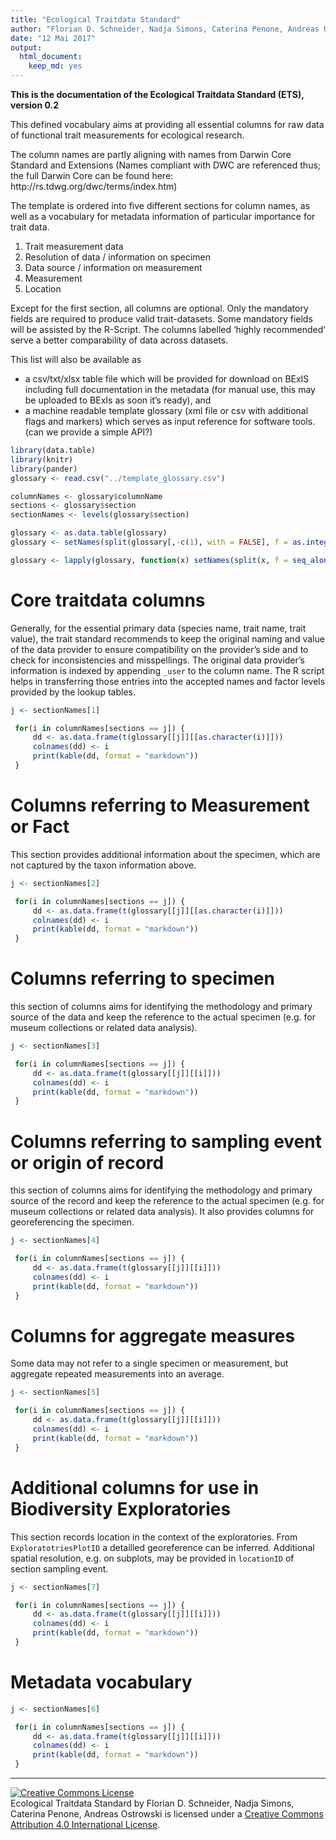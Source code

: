 ```yaml
---
title: "Ecological Traitdata Standard"
author: "Florian D. Schneider, Nadja Simons, Caterina Penone, Andreas Ostrowski"
date: "12 Mai 2017"
output: 
  html_document: 
    keep_md: yes
---
```



**This is the documentation of the Ecological Traitdata Standard (ETS), version 0.2** 

This defined vocabulary aims at providing all essential columns for raw data of functional trait measurements for ecological research. 

The column names are partly aligning with names from Darwin Core Standard and Extensions (Names compliant with DWC are referenced thus; the full Darwin Core can be found here: http://rs.tdwg.org/dwc/terms/index.htm)

The template is ordered into five different sections for column names, as well as a vocabulary for metadata information of particular importance for trait data. 

1. Trait measurement data
2. Resolution of data / information on specimen
3. Data source / information on measurement
4. Measurement 
5. Location 

Except for the first section, all columns are optional. Only the mandatory fields are required to produce valid trait-datasets. Some mandatory fields will be assisted by the R-Script. The columns labelled 'highly recommended' serve a better comparability of data across datasets. 

This list will also be available as 

- a csv/txt/xlsx table file which will be provided for download on BExIS including full documentation in the metadata (for manual use, this may be uploaded to BExIs as soon it's ready), and
- a machine readable template glossary (xml file or csv with additional flags and markers) which serves as input reference for software tools. (can we provide a simple API?) 

```r
library(data.table)
library(knitr)
library(pander)
glossary <- read.csv("../template_glossary.csv")

columnNames <- glossary$columnName
sections <- glossary$section
sectionNames <- levels(glossary$section)

glossary <- as.data.table(glossary)
glossary <- setNames(split(glossary[,-c(1), with = FALSE], f = as.integer(glossary$section)), sectionNames)

glossary <- lapply(glossary, function(x) setNames(split(x, f = seq_along(x$columnName)), x$columnName))

```

# Core traitdata columns

Generally, for the essential primary data (species name, trait name, trait value), the trait standard recommends to keep the original naming and value of the data provider to ensure compatibility on the provider's side and to check for inconsistencies and misspellings. The original data provider's information is indexed by appending `_user` to the column name. The R script helps in transferring those entries into the accepted names and factor levels provided by the lookup tables. 


```r

j <- sectionNames[1]

 for(i in columnNames[sections == j]) {
     dd <- as.data.frame(t(glossary[[j]][[as.character(i)]]))
     colnames(dd) <- i
     print(kable(dd, format = "markdown"))
 }

```


# Columns referring to Measurement or Fact

This section provides additional information about the specimen, which are not captured by the taxon information above.  


```r

j <- sectionNames[2]

 for(i in columnNames[sections == j]) {
     dd <- as.data.frame(t(glossary[[j]][[as.character(i)]]))
     colnames(dd) <- i
     print(kable(dd, format = "markdown"))
 }

```


# Columns referring to specimen 

this section of columns aims for identifying the methodology and primary source of the data and keep the reference to the actual specimen (e.g. for museum collections or related data analysis). 

```r

j <- sectionNames[3]

 for(i in columnNames[sections == j]) {
     dd <- as.data.frame(t(glossary[[j]][[i]]))
     colnames(dd) <- i
     print(kable(dd, format = "markdown"))
 }

```


# Columns referring to sampling event or origin of record

this section of columns aims for identifying the methodology and primary source of the record and keep the reference to the actual specimen (e.g. for museum collections or related data analysis). It also provides columns for georeferencing the specimen. 

```r

j <- sectionNames[4]

 for(i in columnNames[sections == j]) {
     dd <- as.data.frame(t(glossary[[j]][[i]]))
     colnames(dd) <- i
     print(kable(dd, format = "markdown"))
 }

```


# Columns for aggregate measures 

Some data may not refer to a single specimen or measurement, but aggregate repeated measurements into an average. 

```r

j <- sectionNames[5]

 for(i in columnNames[sections == j]) {
     dd <- as.data.frame(t(glossary[[j]][[i]]))
     colnames(dd) <- i
     print(kable(dd, format = "markdown"))
 }

```



# Additional columns for use in Biodiversity Exploratories



This section records location in the context of the exploratories. From `ExploratotriesPlotID` a detailled georeference can be inferred. Additional spatial resolution, e.g. on subplots, may be provided in `locationID` of section sampling event. 

```r

j <- sectionNames[7]

 for(i in columnNames[sections == j]) {
     dd <- as.data.frame(t(glossary[[j]][[i]]))
     colnames(dd) <- i
     print(kable(dd, format = "markdown"))
 }

``` 

# Metadata vocabulary

```r

j <- sectionNames[6]

 for(i in columnNames[sections == j]) {
     dd <- as.data.frame(t(glossary[[j]][[i]]))
     colnames(dd) <- i
     print(kable(dd, format = "markdown"))
 }

```

----

<a rel="license" href="http://creativecommons.org/licenses/by/4.0/"><img alt="Creative Commons License" style="border-width:0" src="https://i.creativecommons.org/l/by/4.0/88x31.png" /></a><br /><span xmlns:dct="http://purl.org/dc/terms/" property="dct:title">Ecological Traitdata Standard </span> by <span xmlns:cc="http://creativecommons.org/ns#" property="cc:attributionName">Florian D. Schneider, Nadja Simons, Caterina Penone, Andreas Ostrowski</span> is licensed under a <a rel="license" href="http://creativecommons.org/licenses/by/4.0/">Creative Commons Attribution 4.0 International License</a>.